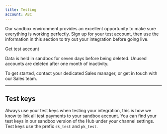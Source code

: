 ```yaml
---
title: Testing
account: ABC
---
```


Our sandbox environment provides an excellent opportunity to make sure everything is working perfectly. Sign up for your test account, then use the information in this section to try out your integration before going live.

<ButtonLink href="https://www.checkout.com/get-test-account">
  Get test account
</ButtonLink>

<TipBox variant="info" title="Data retention">

  Data is held in sandbox for seven days before being deleted. Unused accounts are deleted after one month of inactivity.

</TipBox>

<TipBox title="I've finished testing. How do I go live?">

  To get started, contact your dedicated Sales manager, or <ExternalLink href="https://www.checkout.com/contact-sales" target="_blank">get in touch with our Sales team</ExternalLink>.

</TipBox>

---

## Test keys

Always use your test keys when testing your integration, this is how we know to link all test payments to your sandbox account. You can find your test keys in our <ExternalLink href="https://sandbox.checkout.com" target="_blank">sandbox version of the Hub</ExternalLink> under your channel settings. Test keys use the prefix `sk_test` and `pk_test`.
